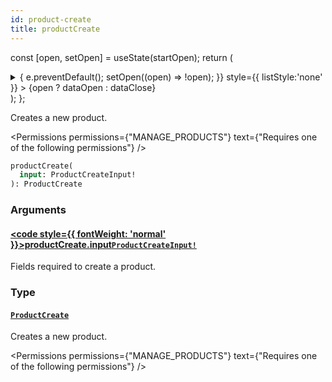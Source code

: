 ```yaml
---
id: product-create
title: productCreate
---
```






const [open, setOpen] = useState(startOpen);
return (
<details {...(open ? { open: true } : {})} className="details" style={{ border:'none', boxShadow:'none', background:'var(--ifm-background-color)' }}>
<summary
onClick={(e) => {
e.preventDefault();
setOpen((open) => !open);
}}
style={{ listStyle:'none' }} >
{open ? dataOpen : dataClose}
</summary>
{open && children}
</details>
);
};

Creates a new product.


<Permissions permissions={"MANAGE_PRODUCTS"} text={"Requires one of the following permissions"} />


```graphql
productCreate(
  input: ProductCreateInput!
): ProductCreate
```

### Arguments

#### [<code style={{ fontWeight: 'normal' }}>productCreate.<b>input</b></code>](#)<Bullet />[`ProductCreateInput!`](../../../api-reference/products/inputs/product-create-input.mdx) <Badge class="badge badge--secondary" text="non-null"/> <Badge class="badge badge--secondary" text="input"/> <Badge class="badge badge--secondary" text="products"/>

Fields required to create a product.

### Type

#### [`ProductCreate`](../../../api-reference/products/objects/product-create.mdx) <Badge class="badge badge--secondary" text="object"/> <Badge class="badge badge--secondary" text="products"/>

Creates a new product.


<Permissions permissions={"MANAGE_PRODUCTS"} text={"Requires one of the following permissions"} />


